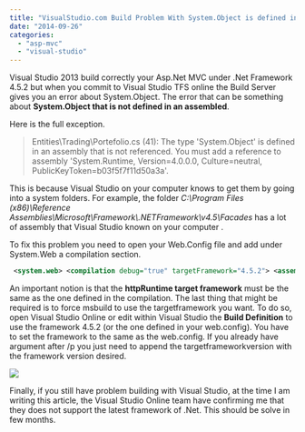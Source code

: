 ```yaml
---
title: "VisualStudio.com Build Problem With System.Object is defined in an assembly that is not referenced"
date: "2014-09-26"
categories: 
  - "asp-mvc"
  - "visual-studio"
---
```


Visual Studio 2013 build correctly your Asp.Net MVC under .Net Framework 4.5.2 but when you commit to Visual Studio TFS online the Build Server gives you an error about System.Object. The error that can be something about **System.Object that is not defined in an assembled**.

Here is the full exception.

> Entities\\Trading\\Portefolio.cs (41): The type 'System.Object' is defined in an assembly that is not referenced. You must add a reference to assembly 'System.Runtime, Version=4.0.0.0, Culture=neutral, PublicKeyToken=b03f5f7f11d50a3a'.

This is because Visual Studio on your computer knows to get them by going into a system folders. For example, the folder _C:\\Program Files (x86)\\Reference Assemblies\\Microsoft\\Framework\\.NETFramework\\v4.5\\Facades_ has a lot of assembly that Visual Studio known on your computer .

To fix this problem you need to open your Web.Config file and add under System.Web a compilation section.


```xml
 <system.web> <compilation debug="true" targetFramework="4.5.2"> <assemblies> <add assembly="System.Runtime, Version=4.0.0.0, Culture=neutral, PublicKeyToken=b03f5f7f11d50a3a" /> </assemblies> </compilation> <httpRuntime targetFramework="4.5.2"/> </system.web> 
```


An important notion is that the **httpRuntime target framework** must be the same as the one defined in the compilation. The last thing that might be required is to force msbuild to use the targetframework you want. To do so, open Visual Studio Online or edit within Visual Studio the **Build Definition** to use the framework 4.5.2 (or the one defined in your web.config). You have to set the framework to the same as the web.config. If you already have argument after /p you just need to append the targetframeworkversion with the framework version desired.

![](images/MsBuildTargetVersion-400x312.png)

Finally, if you still have problem building with Visual Studio, at the time I am writing this article, the Visual Studio Online team have confirming me that they does not support the latest framework of .Net. This should be solve in few months.
